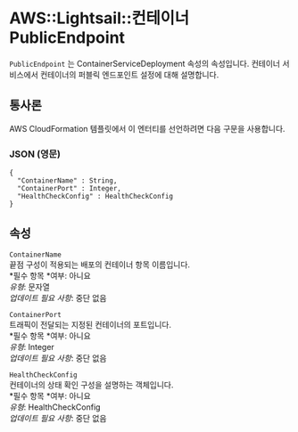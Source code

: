 # AWS::Lightsail::컨테이너 PublicEndpoint

`PublicEndpoint` 는 ContainerServiceDeployment 속성의 속성입니다. 컨테이너 서비스에서 컨테이너의 퍼블릭 엔드포인트 설정에 대해 설명합니다.

## 통사론

AWS CloudFormation 템플릿에서 이 엔터티를 선언하려면 다음 구문을 사용합니다.

### JSON (영문)

```
{
  "ContainerName" : String,
  "ContainerPort" : Integer,
  "HealthCheckConfig" : HealthCheckConfig
}
```

## 속성

`ContainerName`  
끝점 구성이 적용되는 배포의 컨테이너 항목 이름입니다.  
*필수 항목 *여부: 아니요  
_유형_: 문자열  
_업데이트 필요 사항_: 중단 없음

`ContainerPort`  
트래픽이 전달되는 지정된 컨테이너의 포트입니다.  
*필수 항목 *여부: 아니요  
_유형_: Integer  
_업데이트 필요 사항_: 중단 없음

`HealthCheckConfig`  
컨테이너의 상태 확인 구성을 설명하는 객체입니다.  
*필수 항목 *여부: 아니요  
_유형_: HealthCheckConfig  
_업데이트 필요 사항_: 중단 없음
